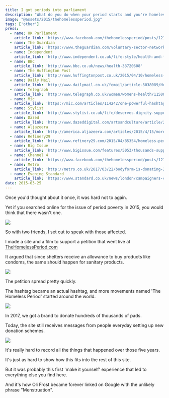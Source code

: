 ```yaml
---
title: I got periods into parliament
description: "What do you do when your period starts and you're homeless?"
image: "@assets/2015/thehomelessperiod.jpg"
tags: ['other']
press:
  - name: UK Parliament
    article_link: 'https://www.facebook.com/thehomelessperiod/posts/1211915425541708'
  - name: The Guardian
    article_link: 'https://www.theguardian.com/voluntary-sector-network/2015/jun/05/homeless-period-tampon-or-food-campaign-of-the-month'
  - name: Independent
    article_link: 'http://www.independent.co.uk/life-style/health-and-families/health-news/homeless-should-be-given-period-products-for-free-by-shelters-and-charities-say-campaigners-10167627.html'
  - name: BBC
    article_link: 'http://www.bbc.co.uk/news/health-33720608'
  - name: The Huffington Post
    article_link: 'http://www.huffingtonpost.co.uk/2015/04/10/homeless-period-women_n_6991340.html'
  - name: Daily Mail
    article_link: 'http://www.dailymail.co.uk/femail/article-3038089/Homeless-period-campaign-highlights-monthly-misery-women-streets.html'
  - name: Telegraph
    article_link: 'http://www.telegraph.co.uk/women/womens-health/11508497/TheHomelessPeriod-Campaign-for-homeless-women-to-have-free-tampons.html'
  - name: Mic
    article_link: 'https://mic.com/articles/114242/one-powerful-hashtag-exposes-a-unique-problem-for-homeless-women'
  - name: Stylist
    article_link: 'http://www.stylist.co.uk/life/deserves-dignity-supporters-raise-money-for-woman-fined-stealing-tampons-australia'
  - name: Dazed
    article_link: 'http://www.dazeddigital.com/artsandculture/article/27218/1/why-the-tampon-tax-matters-to-homeless-women'
  - name: Aljazeera
    article_link: 'http://america.aljazeera.com/articles/2015/4/15/more-pads-for-homeless-women-help.html'
  - name: Refinery29
    article_link: 'http://www.refinery29.com/2015/04/85354/homeless-period-london-petition'
  - name: Big Issue
    article_link: 'http://www.bigissue.com/features/5053/thousands-support-campaign-for-homeless-women-to-have-free-tampons'
  - name: Channel 4
    article_link: 'https://www.facebook.com/thehomelessperiod/posts/1211915425541708'
  - name: Metro
    article_link: 'http://metro.co.uk/2017/03/22/bodyform-is-donating-200000-packs-of-sanitary-protection-to-help-fight-period-poverty-6526038/'
  - name: Evening Standard
    article_link: 'https://www.standard.co.uk/news/london/campaigners-call-on-government-to-provide-funding-for-free-sanitary-products-for-the-homeless-10179548.html'
date: 2015-03-25
---
```


Once you'd thought about it once, it was hard not to again.

Yet if you searched online for the issue of period poverty in 2015, you would think that there wasn't one.

![](@assets/2015/thehomelessperiod-1.jpeg)

So with two friends, I set out to speak with those affected.

I made a site and a film to support a petition that went live at [TheHomelessPeriod.com](https://olifro.st/thehomelessperiod)

It argued that since shelters receive an allowance to buy products like condoms, the same should happen for sanitary products.

![](@assets/2015/thehomelessperiod-3.jpeg)

The petition spread pretty quickly.

The hashtag became an actual hashtag, and more movements named 'The Homeless Period' started around the world.

![](@assets/2015/thehomelessperiod-2.jpeg)

In 2017, we got a brand to donate hundreds of thousands of pads.

Today, the site still receives messages from people everyday setting up new donation schemes.

![](@assets/2015/thehomelessperiod-4.jpeg)

It's really hard to record all the things that happened over those five years.

It's just as hard to show how this fits into the rest of this site.

But it was probably this first 'make it yourself' experience that led to everything else you find here.

And it's how Oli Frost became forever linked on Google with the unlikely phrase "Menstruation".
